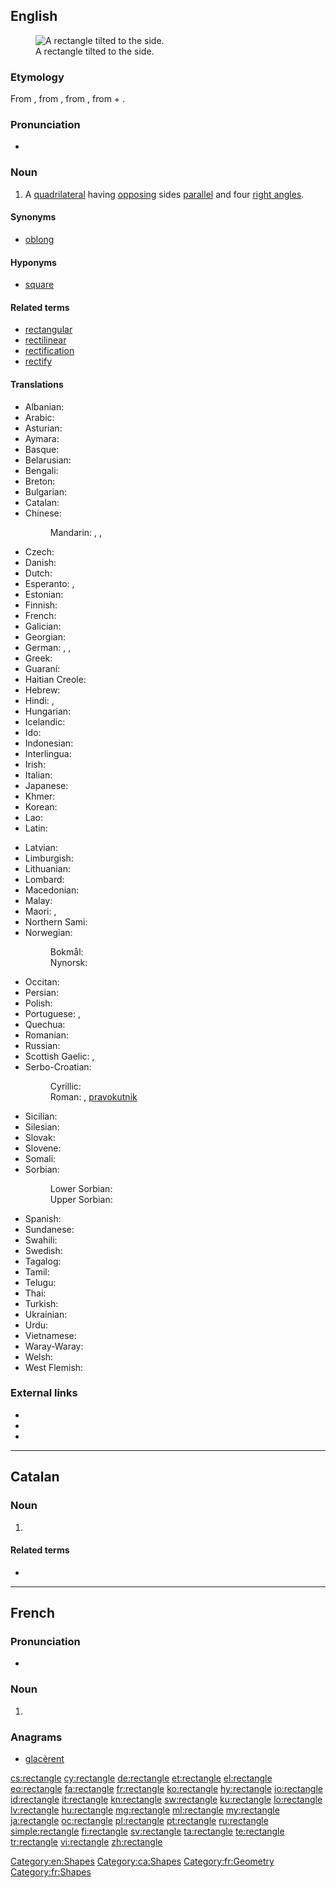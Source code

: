 ==English==
{{wikipedia}}
[[Image:Geometry Rectangle.png|thumb|right|A rectangle tilted to the side.]]

===Etymology===
From {{etyl|frm|en}}, from {{etyl|fro|en}}, from {{etyl|ML.|en}} {{term|rectanglum||lang=la|right angle}}, from {{term|lang=la|rectus||right}} + {{term|lang=la|angulus||an angle}}.<!--Century 1911 and Encarta have LL. rectiangulum, while M-W and Online Etymology Dictionary have ML. rectangulum. -->

===Pronunciation===
* {{audio|en-us-rectangle.ogg|Audio (US)|lang=en}}

===Noun===
{{en-noun}}

# {{context|geometry|lang=en}} A [[quadrilateral]] having [[opposing]] sides [[parallel]] and four [[right angle]]s.

====Synonyms====
* {{sense|quadrilateral}} [[oblong]] {{qualifier|not in technical use}}

====Hyponyms====
* {{sense|quadrilateral}} [[square]]

====Related terms====
* [[rectangular]]
* [[rectilinear]]
* [[rectification]]
* [[rectify]]

====Translations====
{{trans-top|quadrilateral}}
* Albanian: {{t|sq|drejtkëndësh|m}}
* Arabic: {{t|ar|مستطيل|tr=mustaṭīl}}
* Asturian: {{t|ast|rectángulu|m}}
* Aymara: {{t|ay|wiskhalla}}
* Basque: {{t|eu|laukizuzen}}
* Belarusian: {{t|be|прамавугольнік}}
* Bengali: {{t|bn|আয়তক্ষেত্র|tr=āẏatakṣētra|sc=Beng}}
* Breton: {{t|br|skouergorneg}}
* Bulgarian: {{t|bg|правоъгълник}}
* Catalan: {{t|ca|rectangle|m}}
* Chinese:
*: Mandarin: {{t+|cmn|長方形|sc=Hani}}, {{t+|cmn|长方形|tr=chángfāngxíng|sc=Hani}}, {{t+|cmn|矩形|tr=jǔxíng|sc=Hani}}
* Czech: {{t+|cs|obdélník|m}}
* Danish: {{t+|da|rektangel}}
* Dutch: {{t+|nl|rechthoek|m}}
* Esperanto: {{t|eo|ortangulo}}, {{t|eo|rektangulo}}
* Estonian: {{t+|et|ristkülik}}
* Finnish: {{t+|fi|suorakulmio}}
* French: {{t+|fr|rectangle|m}}
* Galician: {{t|gl|rectángulo|m}}
* Georgian: {{t|ka|მართკუთხედი|re=martkʼutkhedi|sc=Geor}}
* German: {{t+|de|Rechteck|n}}, {{t|de|Karree|n}}, {{t|de|Orthogon}}
* Greek: {{t+|el|ορθογώνιο παραλληλόγραμμο}}
* Guaraní: {{t|gn|takamby irundyjoja}}
* Haitian Creole: {{t|ht|rektang}}
* Hebrew: {{t+|he|מלבן|m|tr=malbén}}
* Hindi: {{t|hi|आयत|tr=āyat}}, {{t|hi|समकोण समानान्तर चतुर्भुज|tr=samakōṇ samānāntar caturbhuj}}
* Hungarian: {{t+|hu|téglalap}}
* Icelandic: {{t|is|rétthyrningur}}
* Ido: {{t+|io|rektangulo}}
* Indonesian: {{t|id|persegi panjang}}
* Interlingua: {{t|ia|rectangulo|m}}
* Irish: {{t|ga|dronuilleog}}
* Italian: {{t+|it|rettangolo|m}}
* Japanese: {{t+|ja|長方形|tr=[[ちょうほうけい]], chōhōkei}}
* Khmer: {{t|km|ចតុកោណកែង|tr=ca’to’ kaon kaeŋ}}
* Korean: {{t+|ko|직사각형|sc=Hang|tr=jiksagakhyeong}}
* Lao: {{t+|lo|ຮູບສີ່ແຈສາກ|sc=Laoo}}
* Latin: {{t|la|rectangulum}}
{{trans-mid}}
* Latvian: {{t+|lv|taisnstūris}}
* Limburgish: {{t|li|rechhook}}
* Lithuanian: {{t|lt|stačiakampis}}
* Lombard: {{t|lmo|retàngol}}
* Macedonian: {{t|mk|правоаголник|m|tr=pravoágolnik}}
* Malay: {{t|ms|segi empat tepat}}
* Maori: {{t|mi|tapawhā}}, {{t|mi|porowhā}}
* Northern Sami: {{t|se|rektáŋgel}}
* Norwegian:
*: Bokmål: {{t+|no|rektangel}}
*: Nynorsk: {{t|nn|rektangel}}
* Occitan: {{t+|oc|rectangle|m}}
* Persian: {{t+|fa|مستطیل}}
* Polish: {{t+|pl|prostokąt}}
* Portuguese: {{t+|pt|rectângulo|m}} {{qualifier|Portugal}}, {{t+|pt|retângulo}} {{qualifier|Brazil}} 
* Quechua: {{t|qu|wask'a}}
* Romanian: {{t+|ro|dreptunghi}}
* Russian: {{t+|ru|прямоугольник}}
* Scottish Gaelic: {{t|gd|dronn-uileannag|f}}, {{t|gd|ceart-cheàrnach|m}}
* Serbo-Croatian:
*: Cyrillic: {{t|sh|правоугаоник|m|sc=Cyrl}}
*: Roman: {{t|sh|pravougaonik|m}}, [[pravokutnik]] {{g|m}}
* Sicilian: {{t|scn|rittànculu}}
* Silesian: {{t|szl|prostokůnt}}
* Slovak: {{t|sk|obdĺžnik}}
* Slovene: {{t|sl|pravokotnik|m}}
* Somali: {{t|so|laydi}}
* Sorbian:
*: Lower Sorbian: {{t|dsb|pšawokut}}
*: Upper Sorbian: {{t|hsb|praworóžk}}
* Spanish: {{t+|es|rectángulo|m}}
* Sundanese: {{t|su|pasagi burung}}
* Swahili: {{t+|sw|mstatili}}
* Swedish: {{t+|sv|rektangel}}
* Tagalog: {{t+|tl|parihaba}}
* Tamil: {{t+|ta|செவ்வகம்|tr=cevvakam}}
* Telugu: {{t+|te|దీర్ఘ చతురస్రం|tr=deergha chatirasraM}}
* Thai: {{t|th|รูปสี่เหลี่ยมผืนผ้า|tr=rôop sèe lìam pĕun pâa}}
* Turkish: {{t+|tr|dikdörtgen}}
* Ukrainian: {{t|uk|прямокутник}}
* Urdu: {{t|ur|مستطیل}}
* Vietnamese: {{t|vi|hình chữ nhật}}
* Waray-Waray: {{t|war|rectanggulo}}
* Welsh: {{t|cy|cyfongl|f}}
* West Flemish: {{t|vls|rechtoek}}
{{trans-bottom}}

===External links===
* {{R:Webster 1913}}
* {{R:Century 1911}}
* {{R:OneLook}}

[[Category:en:Shapes]]

----

==Catalan==

===Noun===
{{ca-noun|m}}

# {{l|en|rectangle}}

====Related terms====
* {{l|ca|rectangular}}

[[Category:ca:Shapes]]

----

==French==

===Pronunciation===
* {{audio|Fr-rectangle.ogg|Audio|lang=fr}}

===Noun===
{{fr-noun|m}}

# {{l|en|rectangle}}

===Anagrams===
* [[glacèrent#French|glacèrent]]

[[Category:fr:Geometry]]
[[Category:fr:Shapes]]

[[cs:rectangle]]
[[cy:rectangle]]
[[de:rectangle]]
[[et:rectangle]]
[[el:rectangle]]
[[eo:rectangle]]
[[fa:rectangle]]
[[fr:rectangle]]
[[ko:rectangle]]
[[hy:rectangle]]
[[io:rectangle]]
[[id:rectangle]]
[[it:rectangle]]
[[kn:rectangle]]
[[sw:rectangle]]
[[ku:rectangle]]
[[lo:rectangle]]
[[lv:rectangle]]
[[hu:rectangle]]
[[mg:rectangle]]
[[ml:rectangle]]
[[my:rectangle]]
[[ja:rectangle]]
[[oc:rectangle]]
[[pl:rectangle]]
[[pt:rectangle]]
[[ru:rectangle]]
[[simple:rectangle]]
[[fi:rectangle]]
[[sv:rectangle]]
[[ta:rectangle]]
[[te:rectangle]]
[[tr:rectangle]]
[[vi:rectangle]]
[[zh:rectangle]]